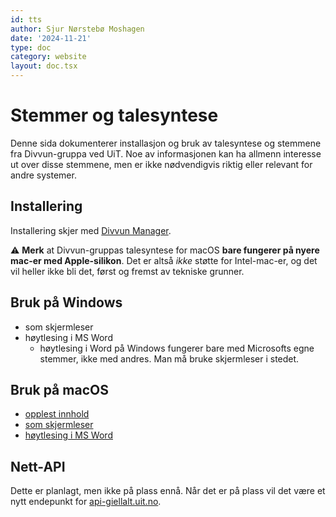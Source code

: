 ```yaml
---
id: tts
author: Sjur Nørstebø Moshagen
date: '2024-11-21'
type: doc
category: website
layout: doc.tsx
---
```


# Stemmer og talesyntese

Denne sida dokumenterer installasjon og bruk av talesyntese og stemmene fra Divvun-gruppa ved UiT. Noe av informasjonen kan ha allmenn interesse ut over disse stemmene, men er ikke nødvendigvis riktig eller relevant for andre systemer.

## Installering

Installering skjer med [Divvun Manager](/resource/divvun-manager).

⚠️ **Merk** at Divvun-gruppas talesyntese for macOS **bare fungerer på nyere mac-er med Apple-silikon**. Det er altså *ikke* støtte for Intel-mac-er, og det vil heller ikke bli det, først og fremst av tekniske grunner.

## Bruk på Windows

- som skjermleser
- høytlesing i MS Word
    - høytlesing i Word på Windows fungerer bare med Microsofts egne stemmer, ikke med andres. Man må bruke skjermleser i stedet.

## Bruk på macOS

- [opplest innhold](tts-mac-spokencontent)
- [som skjermleser](tts-mac-voiceover)
- [høytlesing i MS Word](tts-word-mac)

## Nett-API

Dette er planlagt, men ikke på plass ennå. Når det er på plass vil det være et nytt endepunkt for [api-giellalt.uit.no](https://divvun.github.io/divvun-api/).
